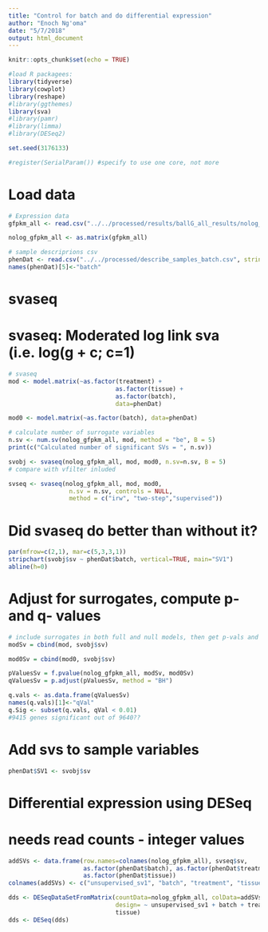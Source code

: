 ```yaml
---
title: "Control for batch and do differential expression"
author: "Enoch Ng'oma"
date: "5/7/2018"
output: html_document
---
```


```r
knitr::opts_chunk$set(echo = TRUE)

#load R packagees:
library(tidyverse)
library(cowplot)
library(reshape)
#library(ggthemes)
library(sva)
#library(pamr)
#library(limma)
#library(DESeq2)

set.seed(3176133)

#register(SerialParam()) #specify to use one core, not more
```

# Load data

```r
# Expression data
gfpkm_all <- read.csv("../../processed/results/ballG_all_results/nolog_gfpkm_all.csv")

nolog_gfpkm_all <- as.matrix(gfpkm_all)

# sample descriprions csv
phenDat <- read.csv("../../processed/describe_samples_batch.csv", stringsAsFactors = FALSE)
names(phenDat)[5]<-"batch"
```

# svaseq
# svaseq: Moderated log link sva (i.e. log(g + c; c=1)

```r
# svaseq
mod <- model.matrix(~as.factor(treatment) + 
                              as.factor(tissue) + 
                              as.factor(batch), 
                              data=phenDat)

mod0 <- model.matrix(~as.factor(batch), data=phenDat) 

# calculate number of surrogate variables
n.sv <- num.sv(nolog_gfpkm_all, mod, method = "be", B = 5)
print(c("Calculated number of significant SVs = ", n.sv))

svobj <- svaseq(nolog_gfpkm_all, mod, mod0, n.sv=n.sv, B = 5) 
# compare with vfilter inluded

svseq <- svaseq(nolog_gfpkm_all, mod, mod0,  
                 n.sv = n.sv, controls = NULL, 
                 method = c("irw", "two-step","supervised"))
```

# Did svaseq do better than without it?

```r
par(mfrow=c(2,1), mar=c(5,3,3,1))
stripchart(svobj$sv ~ phenDat$batch, vertical=TRUE, main="SV1")
abline(h=0)
```

# Adjust for surrogates, compute p- and q- values

```r
# include surrogates in both full and null models, then get p-vals and q-vals
modSv = cbind(mod, svobj$sv) 

mod0Sv = cbind(mod0, svobj$sv)

pValuesSv = f.pvalue(nolog_gfpkm_all, modSv, mod0Sv)
qValuesSv = p.adjust(pValuesSv, method = "BH")

q.vals <- as.data.frame(qValuesSv)
names(q.vals)[1]<-"qVal"
q.Sig <- subset(q.vals, qVal < 0.01)
#9415 genes significant out of 9640??
```

# Add svs to sample variables

```r
phenDat$SV1 <- svobj$sv
```

# Differential expression using DESeq
# needs read counts - integer values

```r
addSVs <- data.frame(row.names=colnames(nolog_gfpkm_all), svseq$sv, 
                     as.factor(phenDat$batch), as.factor(phenDat$treatment),
                     as.factor(phenDat$tissue))
colnames(addSVs) <- c("unsupervised_sv1", "batch", "treatment", "tissue")

dds <- DESeqDataSetFromMatrix(countData=nolog_gfpkm_all, colData=addSVs, 
                              design= ~ unsupervised_sv1 + batch + treatment +
                              tissue)
dds <- DESeq(dds)

```

